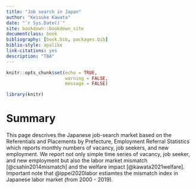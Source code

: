```yaml
--- 
title: "Job search in Japan"
author: "Keisuke Kawata"
date: "`r Sys.Date()`"
site: bookdown::bookdown_site
documentclass: book
bibliography: [book.bib, packages.bib]
biblio-style: apalike
link-citations: yes
description: "TBA"
---
```



```r
knitr::opts_chunk$set(echo = TRUE,
                      warning = FALSE,
                      message = FALSE)
```

```r
library(knitr)
```


# Summary

This page descrives the Japanese job-search market based on the Referentials and Placements by Prefecture, Employment Referral Statistics which reports monthly numbers of vacancy, job seekers, and new employment.
We report not only simple time series of vacancy, job seeker, and new employment but also the labor market mismatch [@csahin2014mismatch] and the welfare impact [@kawata2021welfare].
Important note that @ippei2020labor estiamtes the mismatch index in Japanese labor market (from 2000 - 2019).